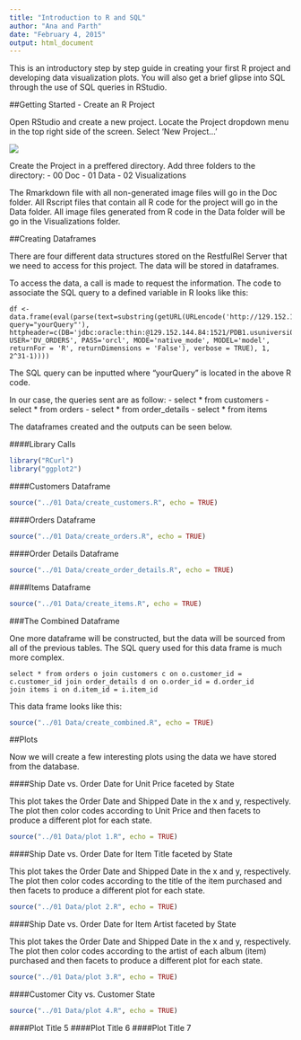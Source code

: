 ```yaml
---
title: "Introduction to R and SQL"
author: "Ana and Parth"
date: "February 4, 2015"
output: html_document
---
```


This is an introductory step by step guide in creating your first R project and developing data visualization plots. You will also get a brief glipse into SQL through the use of SQL queries in RStudio.

##Getting Started - Create an R Project

Open RStudio and create a new project. Locate the Project dropdown menu in the top right side of the screen. Select 'New Project...'

![](./RStudio1.png)

Create the Project in a preffered directory. Add three folders to the directory:
- 00 Doc
- 01 Data
- 02 Visualizations

The Rmarkdown file with all non-generated image files will go in the Doc folder. All Rscript files that contain all R code for the project will go in the Data folder. All image files generated from R code in the Data folder will be go in the Visualizations folder.

##Creating Dataframes

There are four different data structures stored on the RestfulRel Server that we need to access for this project. The data will be stored in dataframes.

To access the data, a call is made to request the information. The code to associate the SQL query to a defined variable in R looks like this:

```
df <- data.frame(eval(parse(text=substring(getURL(URLencode('http://129.152.144.84:5001/rest/native/?query="yourQuery"'), httpheader=c(DB='jdbc:oracle:thin:@129.152.144.84:1521/PDB1.usuniversi01134.oraclecloud.internal', USER='DV_ORDERS', PASS='orcl', MODE='native_mode', MODEL='model', returnFor = 'R', returnDimensions = 'False'), verbose = TRUE), 1, 2^31-1))))
```

The SQL query can be inputted where "yourQuery" is located in the above R code.

In our case, the queries sent are as follow: 
- select * from customers
- select * from orders
- select * from order_details
- select * from items

The dataframes created and the outputs can be seen below.

####Library Calls
```r
library("RCurl")
library("ggplot2")
```

####Customers Dataframe
```r
source("../01 Data/create_customers.R", echo = TRUE)
```

####Orders Dataframe
```r
source("../01 Data/create_orders.R", echo = TRUE)
```

####Order Details Dataframe
```r
source("../01 Data/create_order_details.R", echo = TRUE)
```

####Items Dataframe
```r
source("../01 Data/create_items.R", echo = TRUE)
```

###The Combined Dataframe

One more dataframe will be constructed, but the data will be sourced from all of the previous tables. The SQL query used for this data frame is much more complex.

```
select * from orders o join customers c on o.customer_id = c.customer_id join order_details d on o.order_id = d.order_id 
join items i on d.item_id = i.item_id
```

This data frame looks like this:

```r
source("../01 Data/create_combined.R", echo = TRUE)
```

##Plots

Now we will create a few interesting plots using the data we have stored from the database.

####Ship Date vs. Order Date for Unit Price faceted by State

This plot takes the Order Date and Shipped Date in the x and y, respectively. The plot then color codes according to Unit Price and then facets to produce a different plot for each state.

```r
source("../01 Data/plot 1.R", echo = TRUE)
```

####Ship Date vs. Order Date for Item Title faceted by State

This plot takes the Order Date and Shipped Date in the x and y, respectively. The plot then color codes according to the title of the item purchased and then facets to produce a different plot for each state.


```r
source("../01 Data/plot 2.R", echo = TRUE)
```

####Ship Date vs. Order Date for Item Artist faceted by State

This plot takes the Order Date and Shipped Date in the x and y, respectively. The plot then color codes according to the artist of each album (item) purchased and then facets to produce a different plot for each state.

```r
source("../01 Data/plot 3.R", echo = TRUE)
```

####Customer City vs. Customer State

```r
source("../01 Data/plot 4.R", echo = TRUE)
```

####Plot Title 5
####Plot Title 6
####Plot Title 7